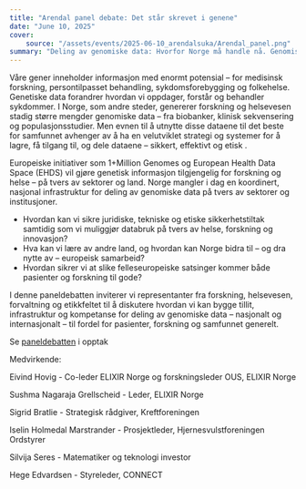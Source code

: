 ```yaml
---
title: "Arendal panel debate: Det står skrevet i genene"
date: "June 10, 2025"
cover:
    source: "/assets/events/2025-06-10_arendalsuka/Arendal_panel.png"
summary: "Deling av genomiske data: Hvorfor Norge må handle nå. Genomiske data har stort potensial for forskning, persontilpasset behandling, sykdomsforebygging og folkehelse. Mengden slike data i Norge øker raskt, men utnyttelsen krever en nasjonal strategi og infrastruktur for sikker, effektiv og etisk lagring, tilgang og deling. Europeiske initiativer som 1+Million Genomes og European Health Data Space viser hvordan data kan deles på tvers av land og sektorer, men Norge mangler i dag en koordinert løsning. Denne paneldebatten samler aktører fra forskning, helsevesen, forvaltning og etikk for å drøfte hvordan vi kan bygge tillit, infrastruktur og kompetanse for deling av genomiske data – nasjonalt og internasjonalt – til nytte for både pasienter, forskning og samfunnet."
---
```

Våre gener inneholder informasjon med enormt potensial – for medisinsk forskning, persontilpasset behandling, sykdomsforebygging og folkehelse. Genetiske data forandrer hvordan vi oppdager, forstår og behandler sykdommer. I Norge, som andre steder, genererer forskning og helsevesen stadig større mengder genomiske data – fra biobanker, klinisk sekvensering og populasjonsstudier. Men evnen til å utnytte disse dataene til det beste for samfunnet avhenger av å ha en velutviklet strategi og systemer for å lagre, få tilgang til, og dele dataene – sikkert, effektivt og etisk .

Europeiske initiativer som 1+Million Genomes og European Health Data Space (EHDS) vil gjøre genetisk informasjon tilgjengelig for forskning og helse – på tvers av sektorer og land. Norge mangler i dag en koordinert, nasjonal infrastruktur for deling av genomiske data på tvers av sektorer og institusjoner.

* Hvordan kan vi sikre juridiske, tekniske og etiske sikkerhetstiltak samtidig som vi muliggjør databruk på tvers av helse, forskning og innovasjon?
* Hva kan vi lære av andre land, og hvordan kan Norge bidra til – og dra nytte av – europeisk samarbeid?
* Hvordan sikrer vi at slike felleseuropeiske satsinger kommer både pasienter og forskning til gode?

I denne paneldebatten inviterer vi representanter fra forskning, helsevesen, forvaltning og etikkfeltet til å diskutere hvordan vi kan bygge tillit, infrastruktur og kompetanse for deling av genomiske data – nasjonalt og internasjonalt – til fordel for pasienter, forskning og samfunnet generelt.

Se [paneldebatten](https://www.youtube.com/live/a_V0B7_THy4) i opptak

Medvirkende:

Eivind Hovig - Co-leder ELIXIR Norge og forskningsleder OUS, ELIXIR Norge

Sushma Nagaraja Grellscheid - Leder, ELIXIR Norge

Sigrid Bratlie - Strategisk rådgiver, Kreftforeningen

Iselin Holmedal Marstrander - Prosjektleder, Hjernesvulstforeningen Ordstyrer

Silvija Seres - Matematiker og teknologi investor

Hege Edvardsen - Styreleder, CONNECT
